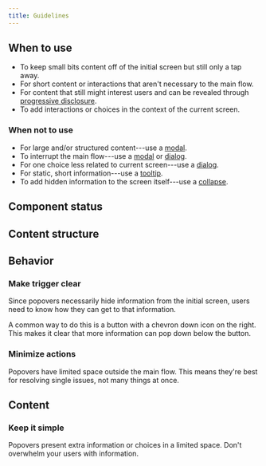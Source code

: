 ```yaml
---
title: Guidelines
---
```


<ReactExample exampleId="Popover" />

## When to use

- To keep small bits content off of the initial screen but still only a tap away.
- For short content or interactions that aren't necessary to the main flow.
- For content that still might interest users and can be revealed through [progressive disclosure](/design-patterns/progressive-disclosure/).
- To add interactions or choices in the context of the current screen.

### When not to use

- For large and/or structured content---use a [modal](/components/overlay/modal/).
- To interrupt the main flow---use a [modal](/components/overlay/modal/) or [dialog](/components/overlay/dialog/).
- For one choice less related to current screen---use a [dialog](/components/overlay/dialog/).
- For static, short information---use a [tooltip](/components/overlay/tooltip/).
- To add hidden information to the screen itself---use a [collapse](/components/interaction/collapse/).

## Component status

<ComponentStatus component="Popover" />

## Content structure

<FigmaFile
  file="4QJZqvBvRrLu6t9mwObCkA"
  node="143%3A0"
  alt="Button: most common trigger to open popover, though other ways are possible; popover: wraps content and actions and can have a preferred position and alignment and/or overlap the button; content: wraps the main message or options; action area: optionally creates an area for actions associated with the whole popover, at least one of which should close the popover."
/>

## Behavior

### Make trigger clear

Since popovers necessarily hide information from the initial screen,
users need to know how they can get to that information.

A common way to do this is a button with a chevron down icon on the right.
This makes it clear that more information can pop down below the button.

<ReactExample exampleId="Popover trigger" />

### Minimize actions

Popovers have limited space outside the main flow.
This means they're best for resolving single issues,
not many things at once.

<Guideline type="do" title="Focus actions">

<FigmaFile
  file="fannvRpkOJK6uxxT33EKaa"
  node="40%3A976"
  alt="A popover with the ability to add adult and child passengers and a single primary action."
/>
<FigmaFile
  file="fannvRpkOJK6uxxT33EKaa"
  node="40%3A852"
  alt="A popover with buttons to add passenger, add special meals, and add cabin bags."
/>

</Guideline>

## Content

### Keep it simple

Popovers present extra information or choices in a limited space.
Don't overwhelm your users with information.

